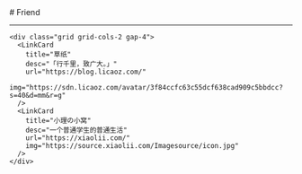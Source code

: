 
<BaseLayout title="Friend">
  <BaseCard title="Friend">
# Friend

---

    <div class="grid grid-cols-2 gap-4">
      <LinkCard
        title="草纸"
        desc="「行千里，致广大。」"
        url="https://blog.licaoz.com/"
        img="https://sdn.licaoz.com/avatar/3f84ccfc63c55dcf638cad909c5bbdcc?s=40&d=mm&r=g"
      />
      <LinkCard
        title="小理の小窝"
        desc="一个普通学生的普通生活"
        url="https://xiaolii.com/"
        img="https://source.xiaolii.com/Imagesource/icon.jpg"
      />
    </div>

  </BaseCard>
</BaseLayout>
